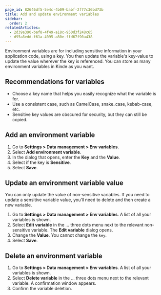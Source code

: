 ```yaml
---
page_id: 82646df5-5e4c-4b09-babf-2f77c36bd73b
title: Add and update environment variables
sidebar:
  order: 2
relatedArticles:
  - 2d39a390-baf8-4f49-a18c-950d3f248c65
  - d95a8edd-f61a-4095-a80e-ffd67f90a438
---
```


Environment variables are for including sensitive information in your application code, using a key. You then update the variable's key-value to update the value wherever the key is referenced. You can store as many environment variables in Kinde as you want. 

## Recommendations for variables

- Choose a key name that helps you easily recognize what the variable is for.
- Use a consistent case, such as CamelCase, snake_case, kebab-case, etc.
- Sensitive key values are obscured for security, but they can still be copied.

## Add an environment variable

1. Go to **Settings > Data management > Env variables**.
2. Select **Add environment variable**.
3. In the dialog that opens, enter the **Key** and the **Value**.
4. Select if the key is **Sensitive**. 
5. Select **Save**.

## Update an environment variable value

You can only update the value of non-sensitive variables. If you need to update a sensitive variable value, you’ll need to delete and then create a new variable. 

1. Go to **Settings > Data management > Env variables**. A list of all your variables is shown.
2. Select **Edit variable** in the … three dots menu next to the relevant non-sensitive variable. The **Edit variable** dialog opens.  
3. Change the **Value**. You cannot change the `key`.
4. Select **Save**.

## Delete an environment variable

1. Go to **Settings > Data management > Env variables**. A list of all your variables is shown.
2. Select **Delete variable** in the … three dots menu next to the relevant variable. A confirmation window appears. 
3. Confirm the variable deletion.
